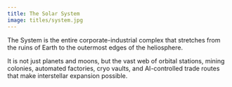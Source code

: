 ```yaml
---
title: The Solar System
image: titles/system.jpg
---
```


The System is the entire corporate-industrial complex that stretches from the ruins of Earth to the outermost edges of the heliosphere. 

It is not just planets and moons, but the vast web of orbital stations, mining colonies, automated factories, cryo vaults, and AI-controlled trade routes that make interstellar expansion possible.